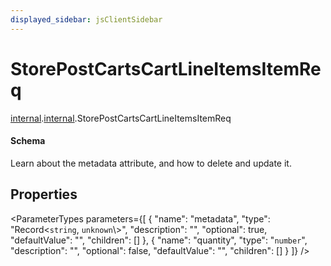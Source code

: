 ```yaml
---
displayed_sidebar: jsClientSidebar
---
```



# StorePostCartsCartLineItemsItemReq

[internal](../../admin_discounts/modules/admin_discounts.internal.mdx).[internal](../modules/admin_discounts.internal.internal.mdx).StorePostCartsCartLineItemsItemReq

#### Schema

Learn about the metadata attribute, and how to delete and update it.

## Properties

<ParameterTypes parameters={[
  {
    "name": "metadata",
    "type": "Record<`string`, `unknown`\\>",
    "description": "",
    "optional": true,
    "defaultValue": "",
    "children": []
  },
  {
    "name": "quantity",
    "type": "`number`",
    "description": "",
    "optional": false,
    "defaultValue": "",
    "children": []
  }
]} />
